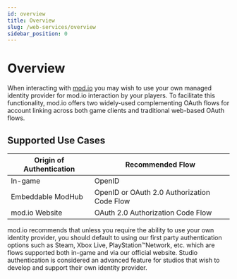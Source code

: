 ```yaml
---
id: overview
title: Overview
slug: /web-services/overview
sidebar_position: 0
---
```


# Overview

When interacting with [mod.io](https://mod.io/) you may wish to use your own managed identity provider for mod.io interaction by your players. To facilitate this functionality, mod.io offers two widely-used complementing OAuth flows for account linking across both game clients and traditional web-based OAuth flows.

## Supported Use Cases

| **Origin of Authentication** | **Recommended Flow**                        |
| ---------------------------- | ------------------------------------------- |
| In-game                      | OpenID                                      |
| Embeddable ModHub            | OpenID or OAuth 2.0 Authorization Code Flow |
| mod.io Website               | OAuth 2.0 Authorization Code Flow           |

mod.io recommends that unless you require the ability to use your own identity provider, you should default to using our first party authentication options such as Steam, Xbox Live, PlayStation&trade;Network, etc. which are flows supported both in-game and via our official website. Studio authentication is considered an advanced feature for studios that wish to develop and support their own identity provider.
